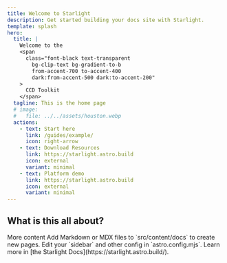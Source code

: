 ```yaml
---
title: Welcome to Starlight
description: Get started building your docs site with Starlight.
template: splash
hero:
  title: |
    Welcome to the
    <span
      class="font-black text-transparent
        bg-clip-text bg-gradient-to-b
        from-accent-700 to-accent-400
        dark:from-accent-500 dark:to-accent-200"
    >
      CCD Toolkit
    </span>
  tagline: This is the home page
  # image:
  #   file: ../../assets/houston.webp
  actions:
    - text: Start here
      link: /guides/example/
      icon: right-arrow
    - text: Download Resources
      link: https://starlight.astro.build
      icon: external
      variant: minimal
    - text: Platform demo
      link: https://starlight.astro.build
      icon: external
      variant: minimal
---
```



## What is this all about?

<CardGrid>
  <Card title="Some content" icon="pencil">
    More content
  </Card>
  <Card title="Add content" icon="add-document">
    Add Markdown or MDX files to `src/content/docs` to create new pages.
  </Card>
  <Card title="Configure your site" icon="setting">
    Edit your `sidebar` and other config in `astro.config.mjs`.
  </Card>
  <Card title="Read the docs" icon="open-book">
    Learn more in [the Starlight Docs](https://starlight.astro.build/).
  </Card>
</CardGrid>
